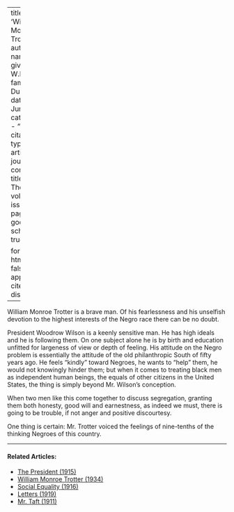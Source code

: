 
---
title: 'William Monroe Trotter'
author:
  - name:
      given: W.E.B.
      family: Du Bois
date: Jun. 1914
categories: 
  - ""
citation: 
  type: article-journal
  container-title: The Crisis
  volume: 9
  issue: 2
  page: 82
google-scholar: true

format:
  html:
    toc: false
    appendix-cite-as: display
---



William Monroe Trotter is a brave man. Of his fearlessness and his unselfish devotion to the highest interests of the Negro race there can be no doubt. 

President Woodrow Wilson is a keenly sensitive man. He has high ideals and he is following them. On one subject alone he is by birth and education unfitted for largeness of view or depth of feeling. His attitude on the Negro problem is essentially the attitude of the old philanthropic South of fifty years ago. He feels "kindly" toward Negroes, he wants to "help" them, he would not knowingly hinder them; but when it comes to treating black men as independent human beings, the equals of other citizens in the United States, the thing is simply beyond Mr. Wilson's conception. 

When two men like this come together to discuss segregation, granting them both honesty, good will and earnestness, as indeed we must, there is going to be trouble, if not anger and positive discourtesy. 

One thing is certain: Mr. Trotter voiced the feelings of nine-tenths of the thinking Negroes of this country. 

<!-- Similar articles start here -->

<hr>
#### Related Articles:

* [The President (1915)](/Volumes/09/04/president.html)
* [William Monroe Trotter (1934)](/Volumes/41/05/trotter.html)
* [Social Equality (1916)](/Volumes/12/01/social_equality.html)
* [Letters (1919)](/Volumes/17/01/letters.html)
* [Mr. Taft (1911)](/Volumes/02/06/taft.html)

<!-- Similar articles end here -->